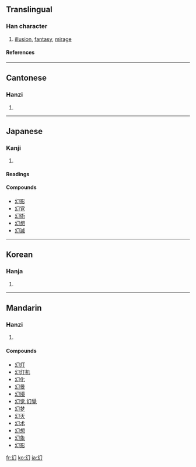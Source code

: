 ==Translingual==
===Han character===
{{Han char|rn=52|rad=幺|as=01|sn=4|four=2772<sub>0</sub>|canj=女戈尸 (VIS), X女戈尸 (XVIS)}}
# [[illusion]], [[fantasy]], [[mirage]]
====References====
{{Han ref|kx=0341.130|dkj=09190|dj=0650.070|hdz=21093.030|uh=5E7B|ud=24187|bh=A4DB|bd=42203}}
----
==Cantonese==
===Hanzi===
{{yue-hanzi|jyut=|y=waan6}}
# {{defn|Cantonese}}
----
==Japanese==
===Kanji===
{{ja-kanji|grade=c|rs=幺01}}
# {{defn|Japanese}} 
====Readings====
{{ja-readings|on=[[げん]] (gen)|kun=[[まぼろし]] (maboroshi)}}

====Compounds====
*[[幻影]]
*[[幻覚]]
*[[幻術]]
*[[幻想]]
*[[幻滅]]
----
==Korean==
===Hanja===
{{ko-hanja|hangeul=[[환]]|rv=hwan|mr=hwan}}
# {{defn|Korean}}
----
==Mandarin==
===Hanzi===
{{cmn-hanzi|pin=[[huàn]] ([[huan4]])|wg=huan<sup>4</sup>}}
# {{defn|Mandarin}}

====Compounds====
*[[幻灯]]
*[[幻灯机]]
*[[幻化]]
*[[幻景]]
*[[幻境]]
*[[幻觉]],[[幻覺]]
*[[幻梦]]
*[[幻灭]]
*[[幻术]]
*[[幻想]]
*[[幻象]]
*[[幻影]]

[[fr:幻]]
[[ko:幻]]
[[ja:幻]]